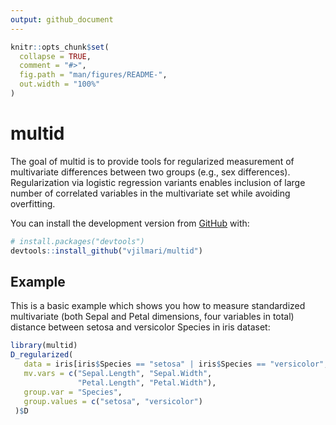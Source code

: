```yaml
---
output: github_document
---
```


<!-- README.md is generated from README.Rmd. Please edit that file -->

```r
knitr::opts_chunk$set(
  collapse = TRUE,
  comment = "#>",
  fig.path = "man/figures/README-",
  out.width = "100%"
)
```

# multid

<!-- badges: start -->
<!-- badges: end -->

The goal of multid is to provide tools for regularized measurement of multivariate differences between two groups (e.g., sex differences). Regularization via logistic regression variants enables inclusion of large number of correlated variables in the multivariate set while avoiding overfitting. 

<!--  ## Installation

You can install the released version of multid from [CRAN](https://CRAN.R-project.org) with:

``` r
install.packages("multid")
```-->

You can install the development version from [GitHub](https://github.com/) with:

``` r
# install.packages("devtools")
devtools::install_github("vjilmari/multid")
```
## Example

This is a basic example which shows you how to measure standardized multivariate (both Sepal and Petal dimensions, four variables in total) distance between setosa and versicolor Species in iris dataset:

```r
library(multid)
D_regularized(
   data = iris[iris$Species == "setosa" | iris$Species == "versicolor", ],
   mv.vars = c("Sepal.Length", "Sepal.Width",
               "Petal.Length", "Petal.Width"),
   group.var = "Species",
   group.values = c("setosa", "versicolor")
 )$D
```

